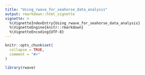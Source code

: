 ```yaml
---
title: "Using_rwave_for_seahorse_data_analysis"
output: rmarkdown::html_vignette
vignette: >
  %\VignetteIndexEntry{Using_rwave_for_seahorse_data_analysis}
  %\VignetteEngine{knitr::rmarkdown}
  %\VignetteEncoding{UTF-8}
---
```


```r
knitr::opts_chunk$set(
  collapse = TRUE,
  comment = "#>"
)
```

```r
library(rwave)
```
